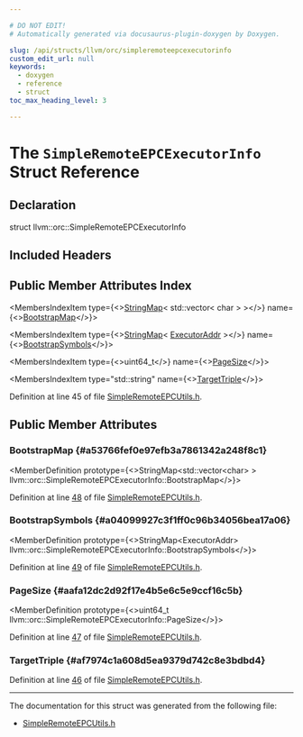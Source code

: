 ```yaml
---

# DO NOT EDIT!
# Automatically generated via docusaurus-plugin-doxygen by Doxygen.

slug: /api/structs/llvm/orc/simpleremoteepcexecutorinfo
custom_edit_url: null
keywords:
  - doxygen
  - reference
  - struct
toc_max_heading_level: 3

---
```





# The `SimpleRemoteEPCExecutorInfo` Struct Reference

<DoxygenPage pluginConfig={pluginConfig}>



## Declaration

<CodeBlock>struct llvm::orc::SimpleRemoteEPCExecutorInfo</CodeBlock>

## Included Headers

<IncludesList>
<IncludesListItem
  filePath="llvm/ExecutionEngine/Orc/Shared/SimpleRemoteEPCUtils.h"
  permalink="/docs/api/files/include/include/llvm/include/llvm/executionengine/include/llvm/executionengine/orc/include/llvm/executionengine/orc/shared/simpleremoteepcutils-h"
  isLocal="true" />
</IncludesList>

## Public Member Attributes Index

<MembersIndex>

<MembersIndexItem
  type={<><a href="/docs/api/classes/llvm/stringmap">StringMap</a>&lt; std::vector&lt; char &gt; &gt;</>}
  name={<><a href="#a53766fef0e97efb3a7861342a248f8c1">BootstrapMap</a></>}>
</MembersIndexItem>

<MembersIndexItem
  type={<><a href="/docs/api/classes/llvm/stringmap">StringMap</a>&lt; <a href="/docs/api/classes/llvm/orc/executoraddr">ExecutorAddr</a> &gt;</>}
  name={<><a href="#a04099927c3f1ff0c96b34056bea17a06">BootstrapSymbols</a></>}>
</MembersIndexItem>

<MembersIndexItem
  type={<>uint64&#95;t</>}
  name={<><a href="#aafa12dc2d92f17e4b5e6c5e9ccf16c5b">PageSize</a></>}>
</MembersIndexItem>

<MembersIndexItem
  type="std::string"
  name={<><a href="#af7974c1a608d5ea9379d742c8e3bdbd4">TargetTriple</a></>}>
</MembersIndexItem>

</MembersIndex>


Definition at line 45 of file <a href="/docs/api/files/include/include/llvm/include/llvm/executionengine/include/llvm/executionengine/orc/include/llvm/executionengine/orc/shared/simpleremoteepcutils-h">SimpleRemoteEPCUtils.h</a>.

<SectionDefinition>

## Public Member Attributes

### BootstrapMap {#a53766fef0e97efb3a7861342a248f8c1}

<MemberDefinition
  prototype={<>StringMap&lt;std::vector&lt;char&gt; &gt; llvm::orc::SimpleRemoteEPCExecutorInfo::BootstrapMap</>}>

Definition at line <a href="/docs/api/files/include/include/llvm/include/llvm/executionengine/include/llvm/executionengine/orc/include/llvm/executionengine/orc/shared/simpleremoteepcutils-h/#l00048">48</a> of file <a href="/docs/api/files/include/include/llvm/include/llvm/executionengine/include/llvm/executionengine/orc/include/llvm/executionengine/orc/shared/simpleremoteepcutils-h">SimpleRemoteEPCUtils.h</a>.
</MemberDefinition>

### BootstrapSymbols {#a04099927c3f1ff0c96b34056bea17a06}

<MemberDefinition
  prototype={<>StringMap&lt;ExecutorAddr&gt; llvm::orc::SimpleRemoteEPCExecutorInfo::BootstrapSymbols</>}>

Definition at line <a href="/docs/api/files/include/include/llvm/include/llvm/executionengine/include/llvm/executionengine/orc/include/llvm/executionengine/orc/shared/simpleremoteepcutils-h/#l00049">49</a> of file <a href="/docs/api/files/include/include/llvm/include/llvm/executionengine/include/llvm/executionengine/orc/include/llvm/executionengine/orc/shared/simpleremoteepcutils-h">SimpleRemoteEPCUtils.h</a>.
</MemberDefinition>

### PageSize {#aafa12dc2d92f17e4b5e6c5e9ccf16c5b}

<MemberDefinition
  prototype={<>uint64&#95;t llvm::orc::SimpleRemoteEPCExecutorInfo::PageSize</>}>

Definition at line <a href="/docs/api/files/include/include/llvm/include/llvm/executionengine/include/llvm/executionengine/orc/include/llvm/executionengine/orc/shared/simpleremoteepcutils-h/#l00047">47</a> of file <a href="/docs/api/files/include/include/llvm/include/llvm/executionengine/include/llvm/executionengine/orc/include/llvm/executionengine/orc/shared/simpleremoteepcutils-h">SimpleRemoteEPCUtils.h</a>.
</MemberDefinition>

### TargetTriple {#af7974c1a608d5ea9379d742c8e3bdbd4}

<MemberDefinition
  prototype="std::string llvm::orc::SimpleRemoteEPCExecutorInfo::TargetTriple">

Definition at line <a href="/docs/api/files/include/include/llvm/include/llvm/executionengine/include/llvm/executionengine/orc/include/llvm/executionengine/orc/shared/simpleremoteepcutils-h/#l00046">46</a> of file <a href="/docs/api/files/include/include/llvm/include/llvm/executionengine/include/llvm/executionengine/orc/include/llvm/executionengine/orc/shared/simpleremoteepcutils-h">SimpleRemoteEPCUtils.h</a>.
</MemberDefinition>

</SectionDefinition>

<hr/>

The documentation for this struct was generated from the following file:

<ul>
<li><a href="/docs/api/files/include/include/llvm/include/llvm/executionengine/include/llvm/executionengine/orc/include/llvm/executionengine/orc/shared/simpleremoteepcutils-h">SimpleRemoteEPCUtils.h</a></li>
</ul>

</DoxygenPage>
